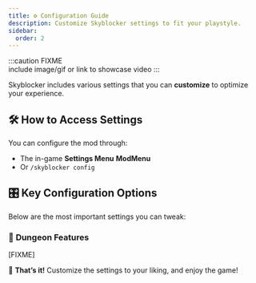 ```yaml
---
title: ⚙️ Configuration Guide
description: Customize Skyblocker settings to fit your playstyle.
sidebar:
  order: 2
---
```

:::caution
FIXME \
include image/gif or link to showcase video
:::

Skyblocker includes various settings that you can **customize** to optimize your experience.

## 🛠️ **How to Access Settings**
You can configure the mod through:
- The in-game **Settings Menu** **ModMenu**
- Or `/skyblocker config`

## 🎛️ **Key Configuration Options**
Below are the most important settings you can tweak:

### 🏰 **Dungeon Features**
[FIXME]

🎯 **That’s it!** Customize the settings to your liking, and enjoy the game!